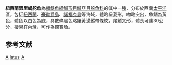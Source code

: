 {{Speciesbox 
| taxon = Atypichthys latus
| image = Atypichthys latus (Mado).jpg
| status = NE
| status_system = IUCN3.1
| authority = [[McCulloch|McCulloch]] & [[Waite|Waite]], 1916
| synonyms = 
}}
'''紐西蘭異型蝎舵魚'''為[[輻鰭魚綱|輻鰭魚綱]][[鱸形目|鱸形目]][[鱸亞目|鱸亞目]][[舵魚科|舵魚科]]的其中一[[種|種]]，分布於西南[[太平洋|太平洋]]區，包括[[紐西蘭|紐西蘭]]、[[豪勛爵島|豪勛爵島]]、[[諾福克島|諾福克島]]等海域，體略呈菱形，吻略突出，魚鰭為黃色，體色以白色為底，具數條黑色略鑲黃邊縱帶條紋，尾鰭叉形，體長可達30公分，棲息在內灣，可作為觀賞魚。

== 参考文献 ==
{{reflist}}
{{Taxonbar}}

[[Category:觀賞魚|A]]
[[Category:異型蝎舵魚屬|latus]]
[[Category:1916年描述的魚類|A]]